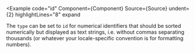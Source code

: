 
<Example
  code="id"
  Component={Component}
  Source={Source}
  undent={2}
  highlightLines="8"
  expand
>
  The `type` can be set to `id` for numerical identifiers that should be
  sorted numerically but displayed as text strings, i.e. without commas
  separating thousands (or whatever your locale-specific convention is for
  formatting numbers).
</Example>
